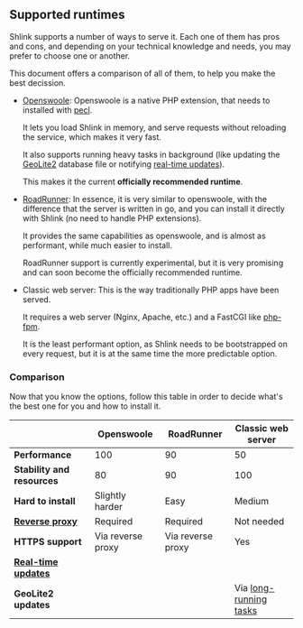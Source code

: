 
## Supported runtimes

Shlink supports a number of ways to serve it. Each one of them has pros and cons, and depending on your technical knowledge and needs, you may prefer to choose one or another.

This document offers a comparison of all of them, to help you make the best decission.

* [Openswoole](https://openswoole.com/): Openswoole is a native PHP extension, that needs to installed with [pecl](https://pecl.php.net/).

  It lets you load Shlink in memory, and serve requests without reloading the service, which makes it very fast.

  It also supports running heavy tasks in background (like updating the [GeoLite2](/documentation/geolite-license-key/) database file or notifying [real-time updates](/documentation/advanced/real-time-updates/)).

  This makes it the current **officially recommended runtime**.

* [RoadRunner](https://roadrunner.dev/): In essence, it is very similar to openswoole, with the difference that the server is written in go, and you can install it directly with Shlink (no need to handle PHP extensions).

  It provides the same capabilities as openswoole, and is almost as performant, while much easier to install.

  <Callout type="warning">
    RoadRunner support is currently experimental, but it is very promising and can soon become the officially recommended runtime.
  </Callout>

* Classic web server: This is the way traditionally PHP apps have been served.

  It requires a web server (Nginx, Apache, etc.) and a FastCGI like [php-fpm](https://www.php.net/manual/en/install.fpm.php).

  It is the least performant option, as Shlink needs to be bootstrapped on every request, but it is at the same time the more predictable option.

### Comparison

Now that you know the options, follow this table in order to decide what's the best one for you and how to install it.

|                                                                              | Openswoole                                                  | RoadRunner                                                  | Classic web server                                           |
|------------------------------------------------------------------------------|-------------------------------------------------------------|-------------------------------------------------------------|--------------------------------------------------------------|
| **Performance**                                                              | <span className="text-success">100</span>                   | <span className="text-success">90</span>                    | <span className="text-warning">50</span>                     |
| **Stability and resources**                                                  | 80                                                          | 90                                                          | 100                                                          |
| **Hard to install**                                                          | Slightly harder                                             | <span className="text-success">Easy</span>                  | Medium                                                       |
| **[Reverse proxy](/documentation/advanced/exposing-through-reverse-proxy/)** | Required                                                    | Required                                                    | <span className="text-success">Not needed</span>             |
| **HTTPS support**                                                            | Via reverse proxy                                           | Via reverse proxy                                           | Yes                                                          |
| **[Real-time updates](/documentation/advanced/real-time-updates/)**          | <FontAwesomeIcon icon={faCheck} className="text-success" /> | <FontAwesomeIcon icon={faCheck} className="text-success" /> | <FontAwesomeIcon icon={faXmark} className="text-danger" />   |
| **GeoLite2 updates**                                                         | <FontAwesomeIcon icon={faCheck} className="text-success" /> | <FontAwesomeIcon icon={faCheck} className="text-success" /> | Via [long-running tasks](/documentation/long-running-tasks/) |
